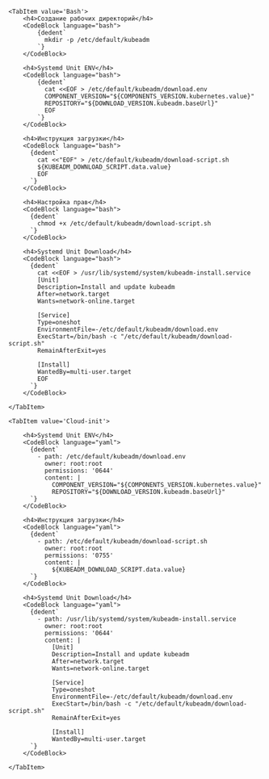 


<Tabs groupId="install-type">

    <TabItem value='Bash'>
        <h4>Создание рабочих директорий</h4>
        <CodeBlock language="bash">
            {dedent`
              mkdir -p /etc/default/kubeadm
            `}
        </CodeBlock>

        <h4>Systemd Unit ENV</h4>
        <CodeBlock language="bash">
            {dedent`
              cat <<EOF > /etc/default/kubeadm/download.env
              COMPONENT_VERSION="${COMPONENTS_VERSION.kubernetes.value}"
              REPOSITORY="${DOWNLOAD_VERSION.kubeadm.baseUrl}"
              EOF
            `}
        </CodeBlock>

        <h4>Инструкция загрузки</h4>
        <CodeBlock language="bash">
          {dedent`
            cat <<"EOF" > /etc/default/kubeadm/download-script.sh
            ${KUBEADM_DOWNLOAD_SCRIPT.data.value}
            EOF
          `}
        </CodeBlock>

        <h4>Настройка прав</h4>
        <CodeBlock language="bash">
          {dedent`
            chmod +x /etc/default/kubeadm/download-script.sh
          `}
        </CodeBlock>

        <h4>Systemd Unit Download</h4>
        <CodeBlock language="bash">
          {dedent`
            cat <<EOF > /usr/lib/systemd/system/kubeadm-install.service
            [Unit]
            Description=Install and update kubeadm
            After=network.target
            Wants=network-online.target

            [Service]
            Type=oneshot
            EnvironmentFile=-/etc/default/kubeadm/download.env
            ExecStart=/bin/bash -c "/etc/default/kubeadm/download-script.sh"
            RemainAfterExit=yes

            [Install]
            WantedBy=multi-user.target
            EOF
          `}
        </CodeBlock>

    </TabItem>

    <TabItem value='Cloud-init'>

        <h4>Systemd Unit ENV</h4>
        <CodeBlock language="yaml">
          {dedent`
            - path: /etc/default/kubeadm/download.env
              owner: root:root
              permissions: '0644'
              content: |
                COMPONENT_VERSION="${COMPONENTS_VERSION.kubernetes.value}"
                REPOSITORY="${DOWNLOAD_VERSION.kubeadm.baseUrl}"
          `}
        </CodeBlock>

        <h4>Инструкция загрузки</h4>
        <CodeBlock language="yaml">
          {dedent`
            - path: /etc/default/kubeadm/download-script.sh
              owner: root:root
              permissions: '0755'
              content: |
                ${KUBEADM_DOWNLOAD_SCRIPT.data.value}
          `}
        </CodeBlock>

        <h4>Systemd Unit Download</h4>
        <CodeBlock language="yaml">
          {dedent`
            - path: /usr/lib/systemd/system/kubeadm-install.service
              owner: root:root
              permissions: '0644'
              content: |
                [Unit]
                Description=Install and update kubeadm
                After=network.target
                Wants=network-online.target

                [Service]
                Type=oneshot
                EnvironmentFile=-/etc/default/kubeadm/download.env
                ExecStart=/bin/bash -c "/etc/default/kubeadm/download-script.sh"
                RemainAfterExit=yes

                [Install]
                WantedBy=multi-user.target
          `}
        </CodeBlock>

    </TabItem>

</Tabs>
